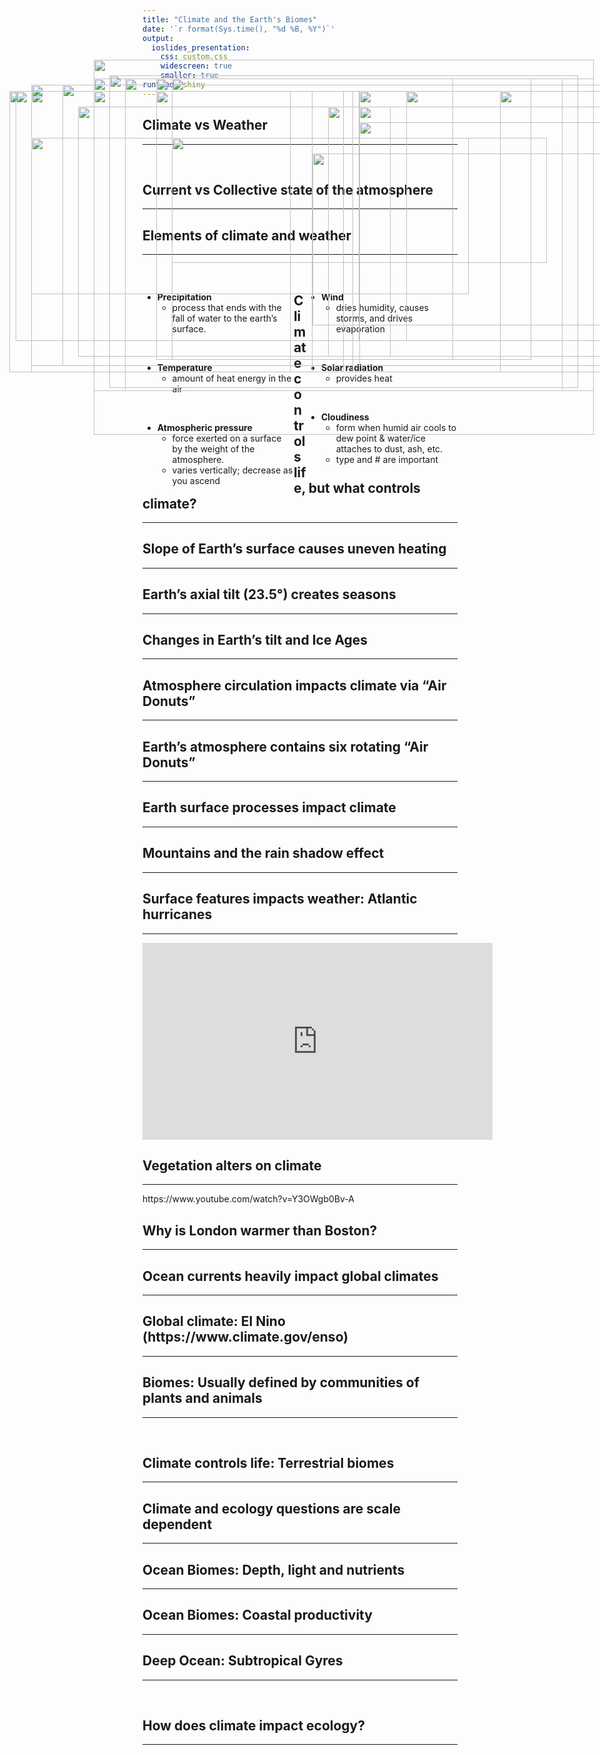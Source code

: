 ```yaml
---
title: "Climate and the Earth's Biomes"
date: '`r format(Sys.time(), "%d %B, %Y")`'
output: 
  ioslides_presentation:
    css: custom.css
    widescreen: true
    smaller: true
runtime: shiny
---
```


## Climate vs Weather
<hr>
<br/>

<IMG STYLE="position:absolute; TOP:275px; LEFT:275px; WIDTH:600px; HEIGHT:200px" SRC="images/trumpcold.jpg">

## Current vs Collective state of the atmosphere
<hr>

<IMG STYLE="position:absolute; TOP:175px; LEFT:175px; WIDTH:750px; HEIGHT:500px" SRC="images/climate_weather.png">

## Elements of climate and weather
<hr>
<br />

<div style="float: left; width: 48%;">

* **Precipitation**
    * process that ends with the fall of water to the earth’s surface.

<br />

* **Temperature**
    * amount of heat energy in the air

<br />

* **Atmospheric pressure**
    * force exerted on a surface by the weight of the atmosphere. 
    * varies vertically; decrease as you ascend

</div>

<div style="float: right; width: 48%;">

* **Wind**
    * dries humidity, causes storms, and drives evaporation

<br />

* **Solar radiation**
    * provides heat

<br />

* **Cloudiness**
    * form when humid air cools to dew point & water/ice attaches to dust, ash, etc.
    * type and # are important
</div>

## Climate controls life, but what controls climate?
<hr>

<IMG STYLE="position:absolute; TOP:180px; LEFT:200px; WIDTH:700px; HEIGHT:500px" SRC="images/climatezones.gif">

## Slope of Earth's surface causes uneven heating
<hr>

<IMG STYLE="position:absolute; TOP:200px; LEFT:15px; WIDTH:450px; HEIGHT:450px" SRC="images/uneven_heating.gif">

<IMG STYLE="position:absolute; TOP:300px; LEFT:500px; WIDTH:550px; HEIGHT:275px" SRC="images/annual_energy.png">

## Earth's axial tilt (23.5&deg;) creates seasons
<hr>

<IMG STYLE="position:absolute; TOP:275px; LEFT:50px; WIDTH:700px; HEIGHT:250px" SRC="images/seasons.jpg">

<IMG STYLE="position:absolute; TOP:200px; LEFT:800px; WIDTH:225px; HEIGHT:450px" SRC="images/seasons2.jpg">

## Changes in Earth's tilt and Ice Ages
<hr>

<IMG STYLE="position:absolute; TOP:200px; LEFT:150px; WIDTH:800px; HEIGHT:450px" SRC="images/ice_ages.jpg">

## Atmosphere circulation impacts climate via "Air Donuts"
<hr>

<IMG STYLE="position:absolute; TOP:200px; LEFT:50px; WIDTH:450px; HEIGHT:450px" SRC="images/hadley.jpg">

<IMG STYLE="position:absolute; TOP:200px; LEFT:575px; WIDTH:450px; HEIGHT:450px" SRC="images/hadley2.jpg">

## Earth's atmosphere contains six rotating "Air Donuts"
<hr>

<IMG STYLE="position:absolute; TOP:200px; LEFT:50px; WIDTH:500px; HEIGHT:450px" SRC="images/circulation_zones.png">

<IMG STYLE="position:absolute; TOP:225px; LEFT:575px; WIDTH:425px; HEIGHT:425px" SRC="images/coriolis.png">

## Earth surface processes impact climate
<hr>

<IMG STYLE="position:absolute; TOP:180px; LEFT:150px; WIDTH:800px; HEIGHT:500px" SRC="images/landsurface.jpg">

## Mountains and the rain shadow effect
<hr>

<IMG STYLE="position:absolute; TOP:180px; LEFT:250px; WIDTH:600px; HEIGHT:450px" SRC="images/rainshadow.jpg">

## Surface features impacts weather: Atlantic hurricanes
<hr>

<iframe width="560" height="315" src="https://www.youtube.com/embed/h1eRp0EGOmE" frameborder="0" allow="autoplay; encrypted-media" allowfullscreen></iframe>

## Vegetation alters on climate
<hr>
https://www.youtube.com/watch?v=Y3OWgb0Bv-A

<IMG STYLE="position:absolute; TOP:225px; LEFT:125px; WIDTH:500px; HEIGHT:400px" SRC="images/cloudforest.jpg">

<IMG STYLE="position:absolute; TOP:225px; LEFT:525px; WIDTH:500px; HEIGHT:400px" SRC="images/trees_rain.jpg">

## Why is London warmer than Boston?
<hr>

<IMG STYLE="position:absolute; TOP:190px; LEFT:100px; WIDTH:900px; HEIGHT:450px" SRC="images/boston.png">

## Ocean currents heavily impact global climates
<hr>

<IMG STYLE="position:absolute; TOP:180px; LEFT:200px; WIDTH:700px; HEIGHT:500px" SRC="images/atlantic_currents.jpg">

## Global climate: El Nino (https://www.climate.gov/enso)
<hr>

<IMG STYLE="position:absolute; TOP:200px; LEFT:15px; WIDTH:550px; HEIGHT:450px" SRC="images/elnino.jpg">

<IMG STYLE="position:absolute; TOP:250px; LEFT:575px; WIDTH:450px; HEIGHT:350px" SRC="images/elnino2.png">

## Biomes: Usually defined by communities of plants and animals
<hr>
<br />

<IMG STYLE="position:absolute; TOP:150px; LEFT:150px; WIDTH:800px; HEIGHT:500px" SRC="images/biomes.jpg">

## Climate controls life: Terrestrial biomes
<hr>

<IMG STYLE="position:absolute; TOP:180px; LEFT:275px; WIDTH:450px; HEIGHT:450px" SRC="images/biomes_temp.png">

## Climate and ecology questions are scale dependent
<hr>

<IMG STYLE="position:absolute; TOP:190px; LEFT:50px; WIDTH:900px; HEIGHT:450px" SRC="images/scale.png">

## Ocean Biomes: Depth, light and nutrients
<hr>

<IMG STYLE="position:absolute; TOP:200px; LEFT:250px; WIDTH:600px; HEIGHT:400px" SRC="images/oceanbiomes.png">

## Ocean Biomes: Coastal productivity
<hr>

<IMG STYLE="position:absolute; TOP:200px; LEFT:25px; WIDTH:550px; HEIGHT:400px" SRC="images/coastal2.png">

<IMG STYLE="position:absolute; TOP:200px; LEFT:650px; WIDTH:400px; HEIGHT:400px" SRC="images/coastal1.jpg">

## Deep Ocean: Subtropical Gyres
<hr>
<br />

<IMG STYLE="position:absolute; TOP:150px; LEFT:150px; WIDTH:800px; HEIGHT:600px" SRC="images/gyres.png">

## How does climate impact ecology?
<hr>

<IMG STYLE="position:absolute; TOP:180px; LEFT:150px; WIDTH:800px; HEIGHT:500px" SRC="images/climate_ecology.png">

